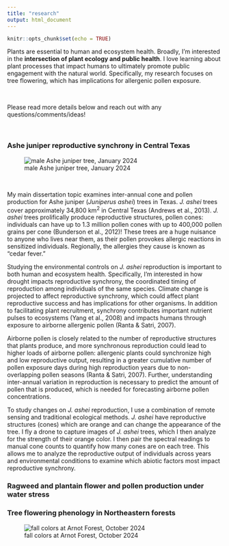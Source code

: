```yaml
---
title: "research"
output: html_document
---
```


```r
knitr::opts_chunk$set(echo = TRUE)
```

Plants are essential to human and ecosystem health. Broadly, I'm interested in the **intersection of plant ecology and public health**. I love learning about plant processes that impact humans to ultimately promote public engagement with the natural world. Specifically, my research focuses on tree flowering, which has implications for allergenic pollen exposure. 

<br>

Please read more details below and reach out with any questions/comments/ideas!

<br>


### Ashe juniper reproductive synchrony in Central Texas

![male Ashe juniper tree, January 2024](/Users/hannahzonnevylle/github/personal-website/website pics/IMG_5967.jpg)

<br>

My main dissertation topic examines inter-annual cone and pollen production for Ashe juniper (*Juniperus ashei*) trees in Texas. *J. ashei* trees cover approximately 34,800 km^2^ in Central Texas (Andrews et al., 2013). *J. ashei* trees prolifically produce reproductive structures, pollen cones: individuals can have up to 1.3 million pollen cones with up to 400,000 pollen grains per cone (Bunderson et al., 2012)! These trees are a huge nuisance to anyone who lives near them, as their pollen provokes allergic reactions in sensitized individuals. Regionally, the allergies they cause is known as "cedar fever."

Studying the environmental controls on *J. ashei* reproduction is important to both human and ecosystem health. Specifically, I'm interested in how drought impacts reproductive synchrony, the coordinated timing of reproduction among individuals of the same species. Climate change is projected to affect reproductive synchrony, which could affect plant reproductive success and has implications for other organisms. In addition to facilitating plant recruitment, synchrony contributes important nutrient pulses to ecosystems (Yang et al., 2008) and impacts humans through exposure to airborne allergenic pollen (Ranta & Satri, 2007). 

Airborne pollen is closely related to the number of reproductive structures that plants produce, and more synchronous reproduction could lead to higher loads of airborne pollen: allergenic plants could synchronize high and low reproductive output, resulting in a greater cumulative number of pollen exposure days during high reproduction years due to non- overlapping pollen seasons (Ranta & Satri, 2007). Further, understanding inter-annual variation in reproduction is necessary to predict the amount of pollen that is produced, which is needed for forecasting airborne pollen concentrations. 

To study changes on *J. ashei* reproduction, I use a combination of remote sensing and traditional ecological methods. *J. ashei* have reproductive structures (cones) which are orange and can change the appearance of the tree. I fly a drone to capture images of *J. ashei* trees, which I then analyze for the strength of their orange color. I then pair the spectral readings to manual cone counts to quantify how many cones are on each tree. This allows me to analyze the reproductive output of individuals across years and environmental conditions to examine which abiotic factors most impact reproductive synchrony. 

### Ragweed and plantain flower and pollen production under water stress



### Tree flowering phenology in Northeastern forests 

![fall colors at Arnot Forest, October 2024](/Users/hannahzonnevylle/github/personal-website/website pics/DSC00378.JPG)